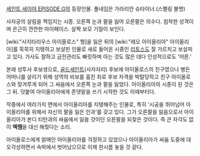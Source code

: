 [[세인트 세이야 EPISODE.G]]의 등장인물. 풀네임은 가라리안 슈타이너.(스펠링 불명)

사자궁의 살림을 책임지는 시종. 오른쪽 눈과 팔을 잃어 오른팔은 의수다. 침착한 성격이며 은근히 깐깐한 마이페이스. 살짝 보모 기질이 보인다.

[wiki:"사지타리우스 아이올로스" 형]을 잃은 뒤의 [wiki:"레오 아이올리아" 아이올리아]를 묵묵히 지탱하고 보살핀 인물로 새로 들어온 시종인 [[리토스]]도 잘 가르치고 보살피고 있다. 가사도 잘하고 금전관리도 빠릿하며 아는 것도 많은 데다 인성적으로도 '어른.'

본래 성투사 후보생으로, [[골드세인트]](사자자리) 후보에 아이올로스의 친구였으나 병든 어머니를 살리기 위해 성역의 비보를 훔친 죄로 후보 자격을 박탈당하고 친구 아이올로스와 맞겨루게 되어 그 싸움에서 오른쪽 눈과 팔을 잃었다. 아이올리아의 시종이 된 것은 그 뒤. 덧붙여 아이올리아에게 존댓말을 쓰기 시작한 것도 이때부터다.

작중에서 여러가지 면에서 아이올리아를 지탱해주는 인물로, 특히 '시공을 뛰어넘어 아이올리아를 위해서 자신의 팔을 잃은 인과'를 갖고 있다. 그가 오른팔을 잃음으로서 아이올리아가 본디 티탄과의 싸움에서 잃을 것이던 오른팔을 되찾은 것이다. 즉 큰 자각도 없이 '''액땜'''을 대신 해줬다는 소리.

아이올로스에게 얽매인 아이올리아를 걱정하고 있었으나 아이올리아가 싸움 도중에 대오각성하면서 속박에서 벗어났으므로 이제 한시름 놓을 것 같다.
